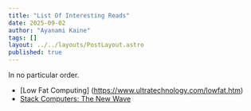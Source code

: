 ```yaml
---
title: "List Of Interesting Reads"
date: 2025-09-02
author: "Ayanami Kaine"
tags: []
layout: ../../layouts/PostLayout.astro
published: true
---
```


In no particular order.

- [Low Fat Computing] (https://www.ultratechnology.com/lowfat.htm)
- [Stack Computers: The New Wave](https://users.ece.cmu.edu/~koopman/stack_computers/index.html)